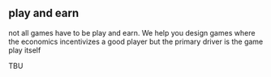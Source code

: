 ## play and earn

not all games have to be play and earn. We help you design games where the economics incentivizes a good player but the primary driver is the game play itself 
<br />

TBU